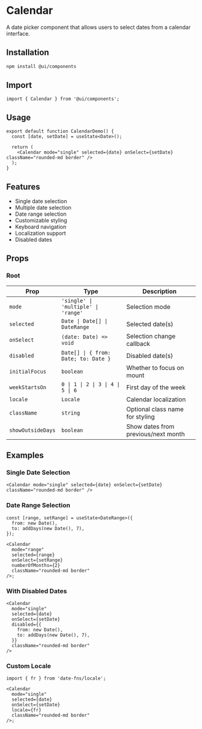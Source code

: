 # Calendar

A date picker component that allows users to select dates from a calendar interface.

## Installation

```bash
npm install @ui/components
```

## Import

```tsx
import { Calendar } from '@ui/components';
```

## Usage

```tsx
export default function CalendarDemo() {
  const [date, setDate] = useState<Date>();

  return (
    <Calendar mode="single" selected={date} onSelect={setDate} className="rounded-md border" />
  );
}
```

## Features

- Single date selection
- Multiple date selection
- Date range selection
- Customizable styling
- Keyboard navigation
- Localization support
- Disabled dates

## Props

### Root

| Prop              | Type                                 | Description                         |
| ----------------- | ------------------------------------ | ----------------------------------- |
| `mode`            | `'single' \| 'multiple' \| 'range'`  | Selection mode                      |
| `selected`        | `Date \| Date[] \| DateRange`        | Selected date(s)                    |
| `onSelect`        | `(date: Date) => void`               | Selection change callback           |
| `disabled`        | `Date[] \| { from: Date; to: Date }` | Disabled date(s)                    |
| `initialFocus`    | `boolean`                            | Whether to focus on mount           |
| `weekStartsOn`    | `0 \| 1 \| 2 \| 3 \| 4 \| 5 \| 6`    | First day of the week               |
| `locale`          | `Locale`                             | Calendar localization               |
| `className`       | `string`                             | Optional class name for styling     |
| `showOutsideDays` | `boolean`                            | Show dates from previous/next month |

## Examples

### Single Date Selection

```tsx
<Calendar mode="single" selected={date} onSelect={setDate} className="rounded-md border" />
```

### Date Range Selection

```tsx
const [range, setRange] = useState<DateRange>({
  from: new Date(),
  to: addDays(new Date(), 7),
});

<Calendar
  mode="range"
  selected={range}
  onSelect={setRange}
  numberOfMonths={2}
  className="rounded-md border"
/>;
```

### With Disabled Dates

```tsx
<Calendar
  mode="single"
  selected={date}
  onSelect={setDate}
  disabled={{
    from: new Date(),
    to: addDays(new Date(), 7),
  }}
  className="rounded-md border"
/>
```

### Custom Locale

```tsx
import { fr } from 'date-fns/locale';

<Calendar
  mode="single"
  selected={date}
  onSelect={setDate}
  locale={fr}
  className="rounded-md border"
/>;
```
